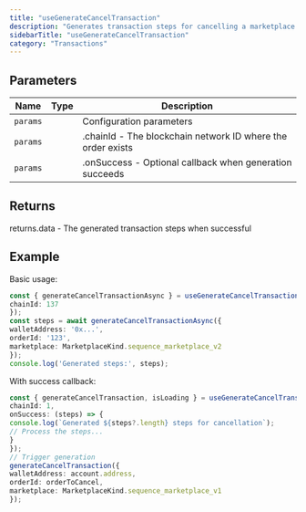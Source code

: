 ```yaml
---
title: "useGenerateCancelTransaction"
description: "Generates transaction steps for cancelling a marketplace order This hook creates a mutation that calls the marketplace API to generate the necessary transaction or signature steps for cancelling an order. The returned steps can then be executed to complete the cancellation."
sidebarTitle: "useGenerateCancelTransaction"
category: "Transactions"
---
```


## Parameters

| Name | Type | Description |
|------|------|-------------|
| `params` |  | Configuration parameters |
| `params` |  | .chainId - The blockchain network ID where the order exists |
| `params` |  | .onSuccess - Optional callback when generation succeeds |

## Returns

returns.data - The generated transaction steps when successful

## Example

Basic usage:
```typescript
const { generateCancelTransactionAsync } = useGenerateCancelTransaction({
chainId: 137
});
const steps = await generateCancelTransactionAsync({
walletAddress: '0x...',
orderId: '123',
marketplace: MarketplaceKind.sequence_marketplace_v2
});
console.log('Generated steps:', steps);
```

With success callback:
```typescript
const { generateCancelTransaction, isLoading } = useGenerateCancelTransaction({
chainId: 1,
onSuccess: (steps) => {
console.log(`Generated ${steps?.length} steps for cancellation`);
// Process the steps...
}
});
// Trigger generation
generateCancelTransaction({
walletAddress: account.address,
orderId: orderToCancel,
marketplace: MarketplaceKind.sequence_marketplace_v1
});
```

